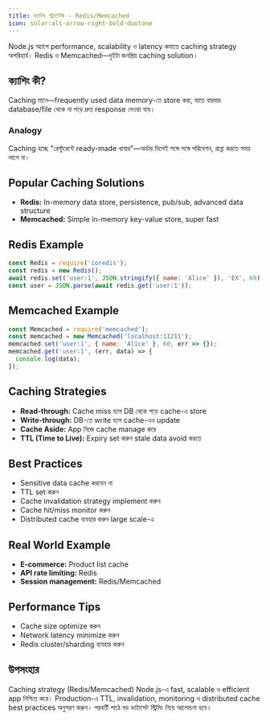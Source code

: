 ```yaml
---
title: ক্যাশিং স্ট্র্যাটেজি - Redis/Memcached
icon: solar:alt-arrow-right-bold-duotone
---
```


Node.js অ্যাপে performance, scalability ও latency কমাতে caching strategy অপরিহার্য। Redis ও Memcached—দুইটা জনপ্রিয় caching solution।

## ক্যাশিং কী?

Caching মানে—frequently used data memory-তে store করা, যাতে বারবার database/file থেকে না পড়ে দ্রুত response দেওয়া যায়।

### Analogy
Caching হচ্ছে "রেস্টুরেন্টে ready-made খাবার"—অর্ডার দিলেই সঙ্গে সঙ্গে পরিবেশন, রান্না করতে সময় লাগে না।

## Popular Caching Solutions
- **Redis:** In-memory data store, persistence, pub/sub, advanced data structure
- **Memcached:** Simple in-memory key-value store, super fast

## Redis Example
```js
const Redis = require('ioredis');
const redis = new Redis();
await redis.set('user:1', JSON.stringify({ name: 'Alice' }), 'EX', 60);
const user = JSON.parse(await redis.get('user:1'));
```

## Memcached Example
```js
const Memcached = require('memcached');
const memcached = new Memcached('localhost:11211');
memcached.set('user:1', { name: 'Alice' }, 60, err => {});
memcached.get('user:1', (err, data) => {
  console.log(data);
});
```

## Caching Strategies
- **Read-through:** Cache miss হলে DB থেকে পড়ে cache-এ store
- **Write-through:** DB-তে write হলে cache-এও update
- **Cache Aside:** App নিজে cache manage করে
- **TTL (Time to Live):** Expiry set করুন stale data avoid করতে

## Best Practices
- Sensitive data cache করবেন না
- TTL set করুন
- Cache invalidation strategy implement করুন
- Cache hit/miss monitor করুন
- Distributed cache ব্যবহার করুন large scale-এ

## Real World Example
- **E-commerce:** Product list cache
- **API rate limiting:** Redis
- **Session management:** Redis/Memcached

## Performance Tips
- Cache size optimize করুন
- Network latency minimize করুন
- Redis cluster/sharding ব্যবহার করুন

## উপসংহার

Caching strategy (Redis/Memcached) Node.js-এ fast, scalable ও efficient app নিশ্চিত করে। Production-এ TTL, invalidation, monitoring ও distributed cache best practices অনুসরণ করুন। পরবর্তী পাঠে বড় ডাটাসেট স্ট্রিমিং নিয়ে আলোচনা হবে।

